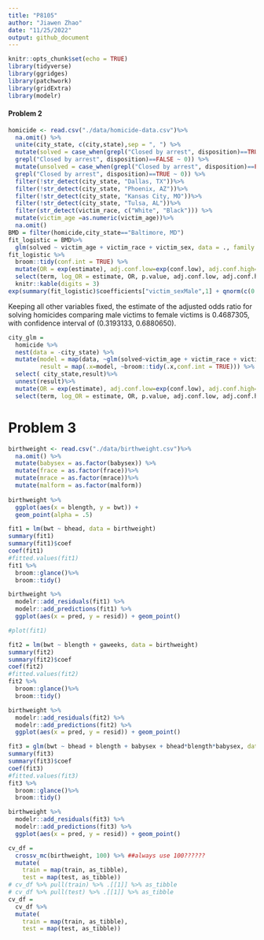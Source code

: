 ```yaml
---
title: "P8105"
author: "Jiawen Zhao"
date: "11/25/2022"
output: github_document
---
```


```r
knitr::opts_chunk$set(echo = TRUE)
library(tidyverse)
library(ggridges)
library(patchwork)
library(gridExtra)
library(modelr)
```

#### Problem 2

```r
homicide <- read.csv("./data/homicide-data.csv")%>% 
  na.omit() %>% 
  unite(city_state, c(city,state),sep = ", ") %>% 
  mutate(solved = case_when(grepl("Closed by arrest", disposition)==TRUE ~ 1,
  grepl("Closed by arrest", disposition)==FALSE ~ 0)) %>% 
  mutate(unsolved = case_when(grepl("Closed by arrest", disposition)==FALSE ~ 1,
  grepl("Closed by arrest", disposition)==TRUE ~ 0)) %>% 
  filter(!str_detect(city_state, "Dallas, TX"))%>% 
  filter(!str_detect(city_state, "Phoenix, AZ"))%>% 
  filter(!str_detect(city_state, "Kansas City, MO"))%>% 
  filter(!str_detect(city_state, "Tulsa, AL"))%>% 
  filter(str_detect(victim_race, c("White", "Black"))) %>% 
  mutate(victim_age =as.numeric(victim_age))%>% 
  na.omit()
BMD = filter(homicide,city_state=="Baltimore, MD")
fit_logistic = BMD%>% 
  glm(solved ~ victim_age + victim_race + victim_sex, data = ., family = binomial())
fit_logistic %>% 
  broom::tidy(conf.int = TRUE) %>% 
  mutate(OR = exp(estimate), adj.conf.low=exp(conf.low), adj.conf.high=exp(conf.high)) %>%
  select(term, log_OR = estimate, OR, p.value, adj.conf.low, adj.conf.high, conf.low, conf.high) %>% 
  knitr::kable(digits = 3)
exp(summary(fit_logistic)$coefficients["victim_sexMale",1] + qnorm(c(0.025,0.5,0.975)) * summary(fit_logistic)$coefficients["victim_sexMale",2])
```
Keeping all other variables fixed, the estimate of the adjusted odds ratio for solving homicides comparing male victims to female victims is 0.4687305, with confidence interval of (0.3193133, 0.6880650).

```r
city_glm = 
  homicide %>%
  nest(data = -city_state) %>% 
  mutate(model = map(data, ~glm(solved~victim_age + victim_race + victim_sex, data = ., family = binomial())),
         result = map(.x=model, ~broom::tidy(.x,conf.int = TRUE))) %>% 
  select( city_state,result)%>% 
  unnest(result)%>% 
  mutate(OR = exp(estimate), adj.conf.low=exp(conf.low), adj.conf.high=exp(conf.high)) %>%
  select(term, log_OR = estimate, OR, p.value, adj.conf.low, adj.conf.high) 

```


# Problem 3

```r
birthweight <- read.csv("./data/birthweight.csv")%>% 
  na.omit() %>% 
  mutate(babysex = as.factor(babysex)) %>% 
  mutate(frace = as.factor(frace))%>% 
  mutate(mrace = as.factor(mrace))%>% 
  mutate(malform = as.factor(malform))
  
birthweight %>% 
  ggplot(aes(x = blength, y = bwt)) + 
  geom_point(alpha = .5)

fit1 = lm(bwt ~ bhead, data = birthweight)
summary(fit1)
summary(fit1)$coef
coef(fit1)
#fitted.values(fit1)
fit1 %>% 
  broom::glance()%>% 
  broom::tidy()

birthweight %>% 
  modelr::add_residuals(fit1) %>% 
  modelr::add_predictions(fit1) %>%
  ggplot(aes(x = pred, y = resid)) + geom_point()

#plot(fit1)
```
  

```r
fit2 = lm(bwt ~ blength + gaweeks, data = birthweight)
summary(fit2)
summary(fit2)$coef
coef(fit2)
#fitted.values(fit2)
fit2 %>% 
  broom::glance()%>% 
  broom::tidy()

birthweight %>% 
  modelr::add_residuals(fit2) %>% 
  modelr::add_predictions(fit2) %>%
  ggplot(aes(x = pred, y = resid)) + geom_point()

```

```r
fit3 = glm(bwt ~ bhead + blength + babysex + bhead*blength*babysex, data = birthweight)
summary(fit3)
summary(fit3)$coef
coef(fit3)
#fitted.values(fit3)
fit3 %>% 
  broom::glance()%>% 
  broom::tidy()

birthweight %>% 
  modelr::add_residuals(fit3) %>% 
  modelr::add_predictions(fit3) %>%
  ggplot(aes(x = pred, y = resid)) + geom_point()

```

```r
cv_df =
  crossv_mc(birthweight, 100) %>% ##always use 100??????
  mutate(
    train = map(train, as_tibble),
    test = map(test, as_tibble))
# cv_df %>% pull(train) %>% .[[1]] %>% as_tibble
# cv_df %>% pull(test) %>% .[[1]] %>% as_tibble
cv_df =
  cv_df %>% 
  mutate(
    train = map(train, as_tibble),
    test = map(test, as_tibble))
```
